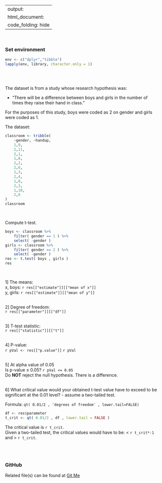 
---
output:
    html_document:
        code_folding: hide 
---
<br>

### Set environment
```r
env <- c("dplyr","tibble")
lapply(env, library, character.only = 1)
```
<br>

<br>
The dataset is from a study whose research hypothesis was:  

* "There will be a difference between boys and girls in the number of times
they raise their hand in class."  

For the purposes of this study, boys were coded as 2 on gender and
girls were coded as 1.  

The dataset:  
```r
classroom <- tribble(
    ~gender, ~handup,
    1,9,
    2,11,
    2,1,
    1,8,
    2,2,
    2,6,
    1,3,
    2,4,
    1,8,
    2,3,
    1,10,
    2,6
)
classroom
```
<br>

Compute t-test.  
```r
boys <- classroom %>%
    filter( gender == 1 ) %>%
    select( -gender )
girls <- classroom %>%
    filter( gender == 2 ) %>%
    select( -gender )
res <- t.test( boys , girls )
res
```
<br>

1] The means:  
x, boys: `r res[["estimate"]][["mean of x"]] `  
y, girls: `r res[["estimate"]][["mean of y"]] `  
<br>

2] Degree of freedom:  
`r res[["parameter"]][["df"]] `  
<br>

3] T-test statistic:  
`r res[["statistic"]][["t"]] `  
<br>

4] P-value:  
`r pVal <- res[["p.value"]] ` `r pVal `  
<br>

5] At alpha value of 0.05  
Is p-value $\le$ 0.05? `r pVal <= 0.05 `  
Do **NOT** reject the null hypothesis. There is a difference.  
<br>

6] What critical value would your obtained t-test value have to exceed
to be significant at the 0.01 level? - assume a two-tailed test.  

Formula: `qt( 0.01/2 , 'degrees of freedom' , lower.tail=FALSE) `  

```r
df <- res$parameter
t_crit <- qt( 0.01/2 , df , lower.tail = FALSE )
```

The critical value is `r t_crit `.  
Given a two-tailed test, the critical values would have 
to be: $\lt$ `r t_crit*-1 ` and $\gt$ `r t_crit `.


<br><br>


### GitHub
Related file(s) can be found at <a href="https://github.com/eltownes/USF-LIS4273/tree/master/Module%209">Git Me</a>
<br><br>

